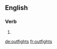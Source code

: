 ==English==

===Verb===
{{head|en|verb form}}

# {{en-third-person singular of|outfight}}

[[de:outfights]]
[[fr:outfights]]